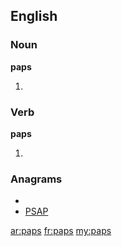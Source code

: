 {{also|PAPs}}

==English==

===Noun===
'''paps'''

# {{plural of|[[pap]]}}

===Verb===
'''paps'''

# {{third-person singular of|[[pap]]}}

===Anagrams===
* {{alphagram|[[apps#English|apps]]}} 
* [[PSAP#English|PSAP]]

[[ar:paps]]
[[fr:paps]]
[[my:paps]]